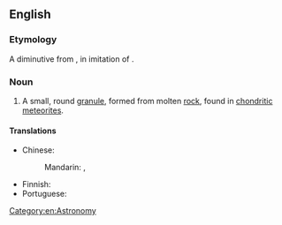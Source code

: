 ==English==

===Etymology===
A diminutive from {{etyl|grc|en}} {{m|grc|χόνδρος||grain}}, in imitation of {{m|en|granule}}.

===Noun===
{{wikipedia}}
{{en-noun}}

# A small, round [[granule]], formed from molten [[rock]], found in [[chondritic]] [[meteorite]]s.

====Translations====
{{trans-top|granule}}
* Chinese:
*: Mandarin: {{t|cmn|隕石球粒}}, {{t|cmn|陨石球粒|tr=yǔnshí qiúlì}}
{{trans-mid}}
* Finnish: {{t-needed|fi}}
* Portuguese: {{t-needed|pt}}
{{trans-bottom}}

[[Category:en:Astronomy]]